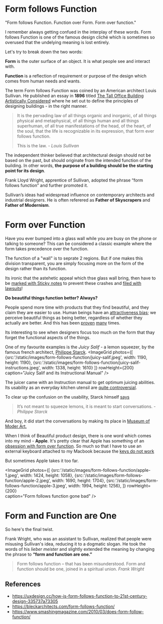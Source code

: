 


# Form follows Function

"Form follows Function. Function over Form. Form over function."

I remember always getting confued in the interplay of these words. Form follows Function is one of the famous design cliché which is sometimes so overused that the undelying meaning is lost entirely.

Let's try to break down the two words:

**Form** is the outer surface of an object. It is what people see and interact with.

**Function** is a reflection of requirement or purpose of the design which comes from human needs and wants.

The term Form follows Function was coined by an American architect Louis Sullivan.
He published an essay in **1896** titled [The Tall Office Building Artistically Considered](https://ocw.mit.edu/courses/architecture/4-205-analysis-of-contemporary-architecture-fall-2009/readings/MIT4_205F09_Sullivan.pdf)
where he set out to define the principles of designing buildings - in the right manner.

> It is the pervading law of all things organic and inorganic, of all things physical and metaphysical, of all things human and all things superhuman, of all true manifestations of the head, of the heart, of the soul, that the life is recognizable in its expression, that form ever follows function.
>
> This is the law.
> <cite>- Louis Sullivan</cite>

The independent thinker believed that architectural design should not be based on the past, but should originate from the intended function of the building.
In other words, **the purpose of a building should be the starting point for its design**.

Frank Lloyd Wright, apprentice of Sullivan, adopted the phrase “form follows function” and further promoted it.

Sullivan’s ideas had widespread influence on contemporary architects and industrial designers.
He is often referered as **Father of Skyscrapers** and **Father of Modernism**.

# Form over Function

Have you ever bumped into a glass wall while you are busy on the phone or talking to someone? This can be considered a classic example where the form takes precedence over the function.

The function of a "wall" is to seprate 2 regions. But if one makes this division transparent, you are simply focusing more on the form of the design rather than its function.

Its ironic that the astehetic appeal which thse glass wall bring, then have to be [marked with Sticky notes](https://www.theguardian.com/technology/2018/mar/05/apple-park-workers-hurt-glass-walls-norman-foster-steve-jobs) to prevent these crashes and [filed with lawsuits](https://newyork.cbslocal.com/2012/03/25/octegenarian-sues-apple-for-collision-related-injury/)!

**Do beautiful things function better? Always?**

People spend more time with products that they find beautiful, and they claim they are easier to use.
Human beings have an [attractiveness bias](http://vanseodesign.com/web-design/faces-in-images/); we perceive beautiful things as being better, regardless of whether they actually are better.
And this has been [proven](https://alistapart.com/article/indefenseofeyecandy/) [many](https://research.google/pubs/pub38315/) times.

Its interesting to see when designers focus too much on the form that thay forget the functional aspects of the things.

One of my favourite examples is the _Juicy Salif_ - a lemon squeezer, by the famous french architect, [Philippe Starck](https://www.starck.com/).
<ImageGrid
photos={[
{src:'/static/images/form-follows-function/juicy-salif.jpeg', width: 1190, height: 1190},
{src:'/static/images/form-follows-function/juicy-salif-instructions.jpeg', width: 1338, height: 1610}
]}
rowHeight={200}  
caption="Juicy Salif and its Instructional Manual"
/>

The juicer came with an Instruction manual to get optimum juicing abilities. Its usability as an everyday kitchen utensil are [quite controversial](https://www.youtube.com/watch?v=QSk4nC2hjgM).

To clear up the confusion on the usability, Starck himself [says](https://www.independent.co.uk/property/interiors/the-secret-history-of-philippe-starcks-lemon-squeezer-1972849.html)

> It’s not meant to squeeze lemons, it is meant to start conversations.
> <cite>- Philippe Starck</cite>

And boy, it did start the conversations by making its place in [Museum of Moder Art.](https://www.moma.org/collection/works/1825)

When I think of Beautiful product design, there is one word which comes into my mind - **Apple**.
It's pretty clear that Apple has something of an [obsession with form over function](https://www.forbes.com/sites/markrogowsky/2014/09/09/in-picking-form-over-function-apple-gave-the-iphone-6-a-lousy-battery/#333ae7ea31bb).
So much so that I have to use an external keyboard attached to my Macbook because the [keys do not work](https://www.cnbc.com/2019/03/27/macbook-keyboard-apple-apologizes-for-broken-laptop-keyboards.html)

But sometimes Apple takes it too far.

<ImageGrid
photos={[
{src:'/static/images/form-follows-function/apple-1.jpeg', width: 1424, height: 1058},
{src:'/static/images/form-follows-function/apple-2.jpeg', width: 1690, height: 1704},
{src:'/static/images/form-follows-function/apple-3.jpeg', width: 1994, height: 1256},
]}
rowHeight={200}  
caption="Form follows function gone bad"
/>

# Form and Function are One

So here's the final twist.

Frank Wright, who was an assistant to Sullivan, realized that people were misusing Sullivan's idea, reducing it to a dogmatic slogan. He took the words of his _lieber meister_ and slightly extended the meaning by changing the phrase to **“form and function are one.”**

> Form follows function – that has been misunderstood. Form and function should be one, joined in a spiritual union.
> <cite>Frank Wright</cite>

## References

-   https://uxdesign.cc/how-is-form-follows-function-to-21st-century-design-335737a73305
-   https://bleckarchitects.com/form-follows-function/
-   https://www.smashingmagazine.com/2010/03/does-form-follow-function/
